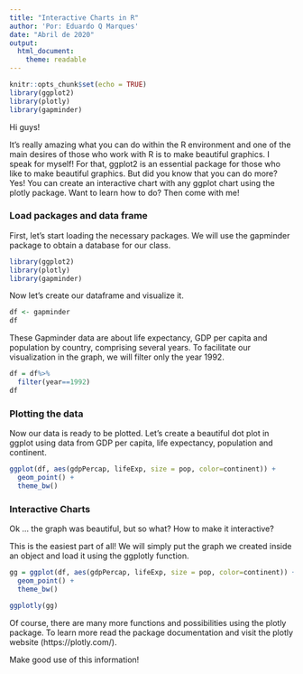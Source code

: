 ```yaml
---
title: "Interactive Charts in R"
author: 'Por: Eduardo Q Marques'
date: "Abril de 2020"
output: 
  html_document:
    theme: readable
---
```


```r
knitr::opts_chunk$set(echo = TRUE)
library(ggplot2)
library(plotly)
library(gapminder)
```


Hi guys!

It's really amazing what you can do within the R environment and one of the main desires of those who work with R is to make beautiful graphics.
I speak for myself!
For that, ggplot2 is an essential package for those who like to make beautiful graphics. But did you know that you can do more? Yes! You can create an interactive chart with any ggplot chart using the plotly package.
Want to learn how to do?
Then come with me!

### Load packages and data frame
First, let's start loading the necessary packages. We will use the gapminder package to obtain a database for our class.

```r
library(ggplot2)
library(plotly)
library(gapminder)
```

Now let's create our dataframe and visualize it.

```r
df <- gapminder
df
```

These Gapminder data are about life expectancy, GDP per capita and population by country, comprising several years.
To facilitate our visualization in the graph, we will filter only the year 1992.

```r
df = df%>%
  filter(year==1992)
df
```

### Plotting the data
Now our data is ready to be plotted. Let's create a beautiful dot plot in ggplot using data from GDP per capita, life expectancy, population and continent.

```r
ggplot(df, aes(gdpPercap, lifeExp, size = pop, color=continent)) +
  geom_point() +
  theme_bw()
```

### Interactive Charts
Ok ... the graph was beautiful, but so what? How to make it interactive?

This is the easiest part of all! We will simply put the graph we created inside an object and load it using the ggplotly function.

```r
gg = ggplot(df, aes(gdpPercap, lifeExp, size = pop, color=continent)) +
  geom_point() +
  theme_bw()

ggplotly(gg)
```

Of course, there are many more functions and possibilities using the plotly package. To learn more read the package documentation and visit the plotly website (https://plotly.com/).

Make good use of this information!


